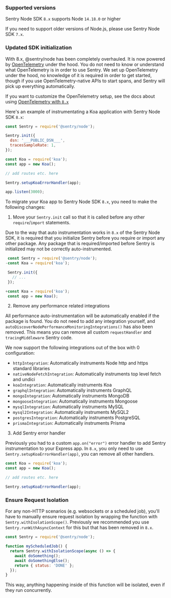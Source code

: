 ### Supported versions

Sentry Node SDK `8.x` supports Node `14.18.0` or higher

If you need to support older versions of Node.js, please use Sentry Node SDK `7.x`.

### Updated SDK initialization

With 8.x, @sentry/node has been completely overhauled. It is now powered by [OpenTelemetry](https://opentelemetry.io/) under the hood. You do not need to know or understand what OpenTelemetry is in order to use Sentry. We set up OpenTelemetry under the hood, no knowledge of it is required in order to get started, though if you use OpenTelemetry-native APIs to start spans, and Sentry will pick up everything automatically.

If you want to customize the OpenTelemetry setup, see the docs about using [OpenTelemetry with `8.x`](./v8-opentelemetry)

Here's an example of instrumentating a Koa application with Sentry Node SDK `8.x`:

```JavaScript
const Sentry = require('@sentry/node');

Sentry.init({
  dsn: '___PUBLIC_DSN___',
  tracesSampleRate: 1,
});

const Koa = require('koa');
const app = new Koa();

// add routes etc. here

Sentry.setupKoaErrorHandler(app);

app.listen(3000);
```

To migrate your Koa app to Sentry Node SDK `8.x`, you need to make the following changes:

1. Move your `Sentry.init` call so that it is called before any other `require`/`import` statements.

Due to the way that auto instrumentation works in `8.x` of the Sentry Node SDK, it is required that you initialize Sentry before you require or import any other package. Any package that is required/imported before Sentry is initialized may not be correctly auto-instrumented.

```JavaScript diff
 const Sentry = require('@sentry/node');
-const Koa = require('koa');

 Sentry.init({
   // ...
 });

+const Koa = require('koa');
 const app = new Koa();
```

2. Remove any performance related integrations

All performance auto-instrumentation will be automatically enabled if the package is found. You do not need to add any integration yourself, and `autoDiscoverNodePerformanceMonitoringIntegrations()` has also been removed. This means you can remove all custom `requestHandler` and `tracingMiddleware` Sentry code.

We now support the following integrations out of the box with 0 configuration:

- `httpIntegration`: Automatically instruments Node http and https standard libraries
- `nativeNodeFetchIntegration`: Automatically instruments top level fetch and undici
- `koaIntegration`: Automatically instruments Koa
- `graphqlIntegration`: Automatically instruments GraphQL
- `mongoIntegration`: Automatically instruments MongoDB
- `mongooseIntegration`: Automatically instruments Mongoose
- `mysqlIntegration`: Automatically instruments MySQL
- `mysql2Integration`: Automatically instruments MySQL2
- `postgresIntegration`: Automatically instruments PostgreSQL
- `prismaIntegration`: Automatically instruments Prisma

3. Add Sentry error handler

Previously you had to a custom `app.on("error")` error handler to add Sentry instrumentation to your Express app. In `8.x`, you only need to use `Sentry.setupKoaErrorHandler(app)`, you can remove all other handlers.

```JavaScript diff
const Koa = require('koa');
const app = new Koa();

// add routes etc. here

Sentry.setupKoaErrorHandler(app);
```

### Ensure Request Isolation

For any non-HTTP scenarios (e.g. websockets or a scheduled job), you'll have to manually ensure request isolation by wrapping the function with `Sentry.withIsolationScope()`. Previously we recommended you use `Sentry.runWithAsyncContext` for this but that has been removed in `8.x`.

```JavaScript
const Sentry = require('@sentry/node');

function myScheduledJob() {
  return Sentry.withIsolationScope(async () => {
    await doSomething();
    await doSomethingElse();
    return { status: 'DONE' };
  });
}
```

This way, anything happening inside of this function will be isolated, even if they run concurrently.
